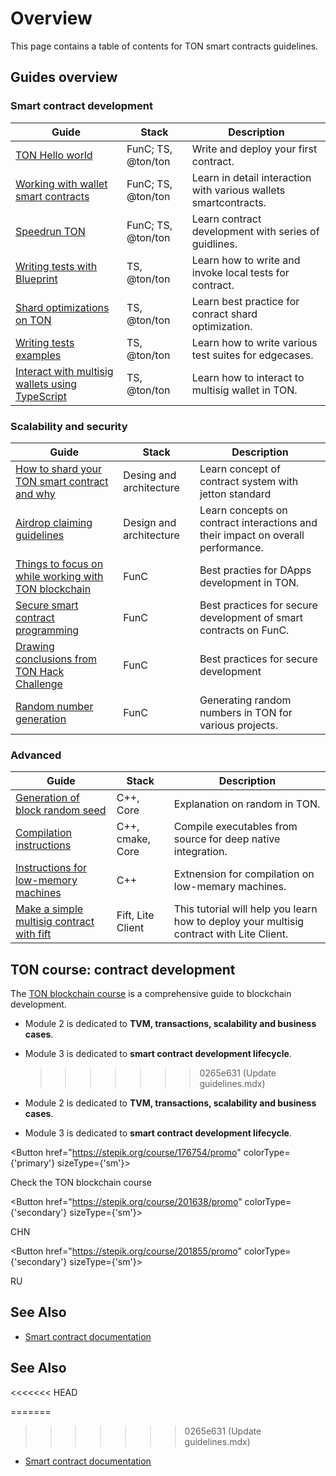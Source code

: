 
# Overview

This page contains a table of contents for TON smart contracts guidelines.

## Guides overview

### Smart contract development

| Guide                                                                                               | Stack              | Description                                                      |
| --------------------------------------------------------------------------------------------------- | ------------------ | ---------------------------------------------------------------- |
| [TON Hello world](https://tonhelloworld.com/01-wallet/)                                             | FunC; TS, @ton/ton | Write and deploy your first contract.                            |
| [Working with wallet smart contracts](/v3/guidelines/smart-contracts/howto/wallet/)                 | FunC; TS, @ton/ton | Learn in detail interaction with various wallets smartcontracts. |
| [Speedrun TON](https://tonspeedrun.tapps.ninja/)                                                    | FunC; TS, @ton/ton | Learn contract development with series of guidlines.             |
| [Writing tests with Blueprint](/v3/guidelines/smart-contracts/testing/overview/)                    | TS, @ton/ton       | Learn how to write and invoke local tests for contract.          |
| [Shard optimizations on TON](/v3/guidelines/smart-contracts/howto/shard-optimization/)              | TS, @ton/ton       | Learn best practice for conract shard optimization.              |
| [Writing tests examples](/v3/guidelines/smart-contracts/testing/writing-test-examples/)             | TS, @ton/ton       | Learn how to write various test suites for edgecases.            |
| [Interact with multisig wallets using TypeScript](/v3/guidelines/smart-contracts/howto/multisig-js) | TS, @ton/ton       | Learn how to interact to multisig wallet in TON.                 |

### Scalability and security

| Guide                                                                                                                                                  | Stack                   | Description                                                                      |
| ------------------------------------------------------------------------------------------------------------------------------------------------------ | ----------------------- | -------------------------------------------------------------------------------- |
| [How to shard your TON smart contract and why](https://blog.ton.org/how-to-shard-your-ton-smart-contract-and-why-studying-the-anatomy-of-tons-jettons) | Desing and architecture | Learn concept of contract system with jetton standard                            |
| [Airdrop claiming guidelines](/v3/guidelines/smart-contracts/howto/airdrop-claim-best-practice/)                                                       | Design and architecture | Learn concepts on contract interactions and their impact on overall performance. |
| [Things to focus on while working with TON blockchain](/v3/guidelines/smart-contracts/security/things-to-focus/)                                       | FunC                    | Best practies for DApps development in TON.                                      |
| [Secure smart contract programming](/v3/guidelines/smart-contracts/security/secure-programming/)                                                       | FunC                    | Best practices for secure development of smart contracts on FunC.                |
| [Drawing conclusions from TON Hack Challenge](/v3/guidelines/smart-contracts/security/ton-hack-challenge-1/)                                           | FunC                    | Best practices for secure development                                            |
| [Random number generation](/v3/guidelines/smart-contracts/security/random-number-generation/)                                                          | FunC                    | Generating random numbers in TON for various projects.                           |

### Advanced

| Guide                                                                                                         | Stack             | Description                                                                              |
| ------------------------------------------------------------------------------------------------------------- | ----------------- | ---------------------------------------------------------------------------------------- |
| [Generation of block random seed](/v3/guidelines/smart-contracts/security/random/)                            | C++, Core         | Explanation on random in TON.                                                            |
| [Compilation instructions](/v3/guidelines/smart-contracts/howto/compile/compilation-instructions/)            | C++, cmake, Core  | Compile executables from source for deep native integration.                             |
| [Instructions for low-memory machines](/v3/guidelines/smart-contracts/howto/compile/instructions-low-memory/) | С++               | Extnension for compilation on low-memary machines.                                       |
| [Make a simple multisig contract with fift](/v3/guidelines/smart-contracts/howto/multisig/)                   | Fift, Lite Client | This tutorial will help you learn how to deploy your multisig contract with Lite Client. |

## TON course: contract development

The [TON blockchain course](https://stepik.org/course/176754/) is a comprehensive guide to blockchain development.

- Module 2 is dedicated to **TVM, transactions, scalability and business cases**.
- Module 3 is dedicated to **smart contract development lifecycle**.

  > > > > > > > 0265e631 (Update guidelines.mdx)

- Module 2 is dedicated to **TVM, transactions, scalability and business cases**.
- Module 3 is dedicated to **smart contract development lifecycle**.

<Button href="https://stepik.org/course/176754/promo"
        colorType={'primary'} sizeType={'sm'}>

Check the TON blockchain course

</Button>

<Button href="https://stepik.org/course/201638/promo"
        colorType={'secondary'} sizeType={'sm'}>

CHN

</Button>

<Button href="https://stepik.org/course/201855/promo"
        colorType={'secondary'} sizeType={'sm'}>

RU

</Button>

## See Also

- [Smart contract documentation](/v3/documentation/smart-contracts/overview/)

## See Also

<<<<<<< HEAD

=======

> > > > > > > 0265e631 (Update guidelines.mdx)

- [Smart contract documentation](/v3/documentation/smart-contracts/overview/)
